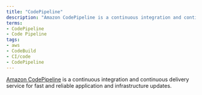 ```yaml
---
title: "CodePipeline"
description: "Amazon CodePipeline is a continuous integration and continuous delivery service for fast and reliable application and infrastructure updates."
terms:
- CodePipeline
- Code Pipeline
tags:
- aws
- CodeBuild
- CI/code
- CodePipeline
---
```

[Amazon CodePipeline](https://aws.amazon.com/codepipeline/) is a continuous integration and continuous delivery service for fast and reliable application and infrastructure updates.